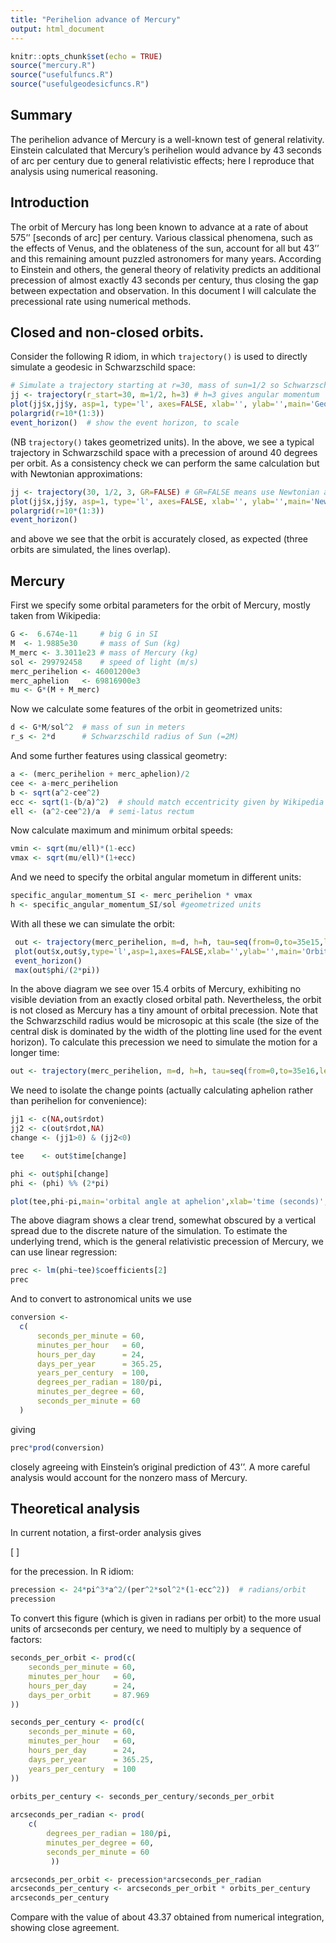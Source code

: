 ```yaml
---
title: "Perihelion advance of Mercury"
output: html_document
---
```


```r
knitr::opts_chunk$set(echo = TRUE)
source("mercury.R")
source("usefulfuncs.R")
source("usefulgeodesicfuncs.R")
```

## Summary

The perihelion advance of Mercury is a well-known test of general relativity.  Einstein calculated that Mercury's perihelion would advance by 43 seconds of arc per century due to general relativistic effects; here I reproduce that analysis using numerical reasoning.


## Introduction 

The orbit of Mercury has long been known to advance at a rate of about
575'' [seconds of arc] per century.  Various classical phenomena, such
as the effects of Venus, and the oblateness of the sun, account for
all but 43'' and this remaining amount puzzled astronomers for many
years.  According to Einstein and others, the general theory of
relativity predicts an additional precession of almost exactly 43
seconds per century, thus closing the gap between expectation and
observation.  In this document I will calculate the precessional rate
using numerical methods.

## Closed and non-closed orbits.

Consider the following R idiom, in which ```trajectory()``` is used to
directly simulate a geodesic in Schwarzschild space:


```r
# Simulate a trajectory starting at r=30, mass of sun=1/2 so Schwarzschild radius=1:
jj <- trajectory(r_start=30, m=1/2, h=3) # h=3 gives angular momentum
plot(jj$x,jj$y, asp=1, type='l', axes=FALSE, xlab='', ylab='',main='Geodesics in the Schwarzschild geometry')
polargrid(r=10*(1:3))
event_horizon()  # show the event horizon, to scale
```

(NB ```trajectory()``` takes geometrized units).  In the above, we see
a typical trajectory in Schwarzschild space with a precession of
around 40 degrees per orbit.  As a consistency check we can perform
the same calculation but with Newtonian approximations:


```r
jj <- trajectory(30, 1/2, 3, GR=FALSE) # GR=FALSE means use Newtonian approximation
plot(jj$x,jj$y, asp=1, type='l', axes=FALSE, xlab='', ylab='',main='Newtonian approximation')
polargrid(r=10*(1:3))
event_horizon()
```

and above we see that the orbit is accurately closed, as expected
(three orbits are simulated, the lines overlap).


## Mercury

First we specify some orbital parameters for the orbit of Mercury, mostly taken from Wikipedia:
```r
G <-  6.674e-11     # big G in SI
M  <- 1.9885e30     # mass of Sun (kg)
M_merc <- 3.3011e23 # mass of Mercury (kg)
sol <- 299792458    # speed of light (m/s)
merc_perihelion <- 46001200e3 
merc_aphelion   <- 69816900e3
mu <- G*(M + M_merc)
```

Now we calculate some features of the orbit in geometrized units:
```r
d <- G*M/sol^2  # mass of sun in meters
r_s <- 2*d      # Schwarzschild radius of Sun (=2M)
```


And some further features using classical geometry:
```r
a <- (merc_perihelion + merc_aphelion)/2
cee <- a-merc_perihelion
b <- sqrt(a^2-cee^2)
ecc <- sqrt(1-(b/a)^2)  # should match eccentricity given by Wikipedia
ell <- (a^2-cee^2)/a  # semi-latus rectum
```

Now calculate maximum and minimum orbital speeds:

```r
vmin <- sqrt(mu/ell)*(1-ecc)
vmax <- sqrt(mu/ell)*(1+ecc)
```

And we need to specify the orbital angular mometum in different units:


```r
specific_angular_momentum_SI <- merc_perihelion * vmax
h <- specific_angular_momentum_SI/sol #geometrized units
```

With all these we can simulate the orbit:
```r
 out <- trajectory(merc_perihelion, m=d, h=h, tau=seq(from=0,to=35e15,len=5e5))
 plot(out$x,out$y,type='l',asp=1,axes=FALSE,xlab='',ylab='',main='Orbit of Mercury')
 event_horizon()
 max(out$phi/(2*pi))
```

In the above diagram we see over 15.4 orbits of Mercury, exhibiting no
visible deviation from an exactly closed orbital path.  Nevertheless,
the orbit is not closed as Mercury has a tiny amount of orbital
precession.  Note that the Schwarzschild radius would be microsopic at
this scale (the size of the central disk is dominated by the width of
the plotting line used for the event horizon).  To calculate this
precession we need to simulate the motion for a longer time:


```r
out <- trajectory(merc_perihelion, m=d, h=h, tau=seq(from=0,to=35e16,len=1e7))
```

We need to isolate the change points (actually calculating aphelion
rather than perihelion for convenience):

```r
jj1 <- c(NA,out$rdot)
jj2 <- c(out$rdot,NA)
change <- (jj1>0) & (jj2<0)

tee    <- out$time[change]

phi <- out$phi[change]
phi <- (phi) %% (2*pi)

plot(tee,phi-pi,main='orbital angle at aphelion',xlab='time (seconds)',ylab='angle of aphelion')
```

The above diagram shows a clear trend, somewhat obscured by a vertical
spread due to the discrete nature of the simulation.  To estimate the
underlying trend, which is the general relativistic precession of
Mercury, we can use linear regression:

```r
prec <- lm(phi~tee)$coefficients[2]
prec
```

And to convert to astronomical units we use
```r
conversion <-
  c(
      seconds_per_minute = 60,
      minutes_per_hour   = 60,
      hours_per_day      = 24,
      days_per_year      = 365.25,
      years_per_century  = 100,
      degrees_per_radian = 180/pi,
      minutes_per_degree = 60,
      seconds_per_minute = 60
  )
```

giving

```r
prec*prod(conversion)
```

closely agreeing with Einstein's original prediction of 43''.  A more
careful analysis would account for the nonzero mass of Mercury.

##  Theoretical analysis

In current notation, a first-order analysis gives

\[
\frac{24\pi^3a^2}{t^2c^2\left(1-e^2\right)}
\]

for the precession.  In R idiom:

```r
precession <- 24*pi^3*a^2/(per^2*sol^2*(1-ecc^2))  # radians/orbit
precession
```

To convert this figure (which is given in radians per orbit) to the
more usual units of arcseconds per century, we need to multiply by a
sequence of factors:

```r
seconds_per_orbit <- prod(c(
    seconds_per_minute = 60,
    minutes_per_hour   = 60,
    hours_per_day      = 24,
    days_per_orbit     = 87.969
))

seconds_per_century <- prod(c(
    seconds_per_minute = 60,
    minutes_per_hour   = 60,
    hours_per_day      = 24,
    days_per_year      = 365.25,
    years_per_century  = 100
))

orbits_per_century <- seconds_per_century/seconds_per_orbit
 
arcseconds_per_radian <- prod(
    c(
        degrees_per_radian = 180/pi,
        minutes_per_degree = 60,
        seconds_per_minute = 60
   	     ))

arcseconds_per_orbit <- precession*arcseconds_per_radian
arcseconds_per_century <- arcseconds_per_orbit * orbits_per_century
arcseconds_per_century
```

Compare with the value of about 43.37 obtained from numerical
integration, showing close agreement.
